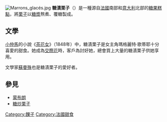 {{unreferenced|time=2015-07-30T09:11:34+00:00}}
[[Image:Marrons_glacés.jpg|right]]
'''糖漬栗子'''（{{lang-fr|marron glacé}}）是一種源自[[法國|法國]]南部和[[意大利|意大利]]北部的[[糖果糕點|糖果糕點]]，將[[栗子|栗子]]以[[糖漿|糖漿]]熬煮、覆糖製成。

== 文學 ==
[[小仲馬|小仲馬]]的小說《[[茶花女|茶花女]]》（1848年）中，糖漬栗子是女主角瑪格麗特·歌蒂耶十分喜愛的甜食。她成為[[娼妓|交際花]]時，客戶為討好她，總會買上大量的糖漬栗子供她享用。

文學家[[蘇曼殊|蘇曼殊]]也是糖漬栗子的愛好者。

== 參見 ==
* [[蒙布朗|蒙布朗]]
* [[糖炒栗子|糖炒栗子]]

{{food-stub}}

[[Category:餜子|Category:餜子]]
[[Category:法國甜食|Category:法國甜食]]